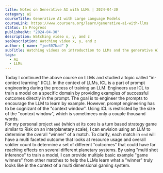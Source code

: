 ```yaml
---
title: Notes on Generative AI with LLMs | 2024-04-30
category: ai
courseTitle: Generative AI with Large Language Models
courseLink: https://www.coursera.org/learn/generative-ai-with-llms
status: In Progress
publishedAt: "2024-04-30"
description: Watching video x, y, and z
seoDescription: Watching video x, y, and z
author: { name: "joe307bad" }
subTitle: Watching videos on introduction to LLMs and the generative AI project lifecycle
tags:
  - AI
  - LLMs
---
```


Today I continued the above course on LLMs and studied a topic called "in-context learning" (ICL). In the context of LLMs, ICL is a part of prompt engineering during the process of training an LLM. Engineers use ICL to train a model on a specific domain by providing examples of successful outcomes directly in the prompt. The goal is to engineer the prompts to encourage the LLM to learn by example. However, prompt engineering has to be cognizant of the "context window". Using ICL is restricted by the size of the "context window", which is sometimees only a couple thousand words.
<br />
For my personal project `end` (which at its core is a turn based strategy game similar to Risk on an interplanetary scale), I can envision using an LLM to determine the overall "winner" of a match. To clarify, each match in `end` will have a multi faceted outcome that looks at resource usage and overall soldier count to determine a set of different "outcomes" that could have far reaching effects on several different planetary systems. By using "multi shot inference" to train a model, I can provide multiple basic example "game winners" from other matches to help the LLMs learn what a "winner" truly looks like in the context of a multi dimensional gaming system.